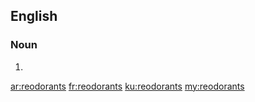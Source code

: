 {{also|re-odorants}}
==English==

===Noun===
{{head|en|noun plural form}}

# {{plural of|reodorant|lang=en}}

[[ar:reodorants]]
[[fr:reodorants]]
[[ku:reodorants]]
[[my:reodorants]]